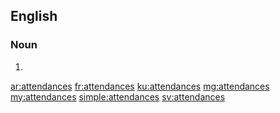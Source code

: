 ==English==

===Noun===
{{head|en}}

# {{plural of|attendance}}

[[ar:attendances]]
[[fr:attendances]]
[[ku:attendances]]
[[mg:attendances]]
[[my:attendances]]
[[simple:attendances]]
[[sv:attendances]]
